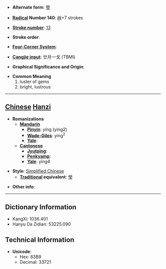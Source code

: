 * '''Alternate form''': [[瑩]]

* '''[[Wiktionary:Chinese radical index| Radical]] Number 140''': [[Wiktionary:Chinese radical index 艸|艸]]+7 strokes

* '''[[Wiktionary:Chinese total strokes index|Stroke number]]''': [[Wiktionary:Chinese total strokes index 13|13]]

* '''Stroke order''': 

* '''[[Wiktionary:Chinese four corner index|Four-Corner System]]''': 

* '''[[Wiktionary:Chinese Cangjie index|Cangjie input]]''': 廿月一戈 (TBMI)

* '''Graphical Significance and Origin''': 

* '''Common Meaning'''
*#luster of gems
*# bright, lustrous


----

== [[Chinese]] [[Hanzi]] ==

* '''Romanizations'''
** '''[[Mandarin]]'''
*** '''[[Pinyin]]''': yíng (ying2)
*** '''[[Wade-Giles]]''': ying<sup>2</sup>
*** '''[[Yale]]''': 
** '''[[Cantonese]]'''
*** '''[[Jyutping]]''':
*** '''[[Penkyamp]]''': 
*** '''[[Yale]]''': ying4

* '''Style''': [[Simplified Chinese]] 
** '''[[Traditional Chinese|Traditional]] equivalent''': [[瑩]]

* '''Other info''': 

----

== Dictionary Information ==

* KangXi: 1036.401
* Hanyu Da Zidian: 53225.090

== Technical Information ==

* '''Unicode''':
** Hex: 83B9
** Decimal: 33721